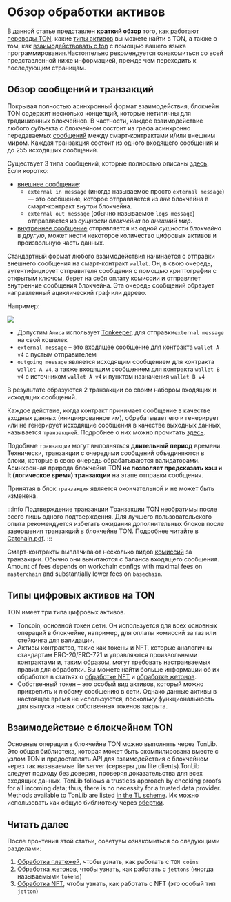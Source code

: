 

# Обзор обработки активов

В данной статье представлен **краткий обзор** того, [как работают переводы TON](/v3/documentation/dapps/assets/overview#overview-on-messages-and-transactions), какие [типы активов](/v3/documentation/dapps/assets/overview#digital-asset-types-on-ton) вы можете найти в TON, а также о том, как [взаимодействовать с ton](/v3/documentation/dapps/assets/overview#interaction-with-ton-blockchain) с помощью вашего языка программирования.Настоятельно рекомендуется ознакомиться со всей представленной ниже информацией, прежде чем переходить к последующим страницам.

## Обзор сообщений и транзакций

Покрывая полностью асинхронный формат взаимодействия, блокчейн TON содержит несколько концепций, которые нетипичны для традиционных блокчейнов. В частности, каждое взаимодействие любого субъекта с блокчейном состоит из графа асинхронно передаваемых [сообщений](/v3/documentation/smart-contracts/message-management/messages-and-transactions) между смарт-контрактами и/или внешним миром. Каждая транзакция состоит из одного входящего сообщения и до 255 исходящих сообщений.

Существует 3 типа сообщений, которые полностью описаны [здесь](/v3/documentation/smart-contracts/message-management/sending-messages#types-of-messages). Если коротко:

- [внешнее сообщение](/v3/documentation/smart-contracts/message-management/external-messages):
  - `external in message` (иногда называемое просто `external message`) — это сообщение, которое отправляется из _вне_ блокчейна в смарт-контракт _внутри_ блокчейна.
  - `external out message` (обычно называемое `logs message`) отправляется из _сущности блокчейна_ во _внешний мир_.
- [внутреннее сообщение](/v3/documentation/smart-contracts/message-management/internal-messages) отправляется из одной _сущности блокчейна_ в _другую_, может нести некоторое количество цифровых активов и произвольную часть данных.

Стандартный формат любого взаимодействия начинается с отправки внешнего сообщения на смарт-контракт `wallet`. Он, в свою очередь, аутентифицирует отправителя сообщения с помощью криптографии с открытым ключом, берет на себя оплату комиссии и отправляет внутренние сообщения блокчейна. Эта очередь сообщений образует направленный ациклический граф или дерево.

Например:

![](/img/docs/asset-processing/alicemsgDAG.svg)

- Допустим `Алиса` использует [Tonkeeper](https://tonkeeper.com/), для отправки`external message` на свой кошелек
- `external message` – это входящее сообщение для контракта `wallet A v4` с пустым отправителем
- `outgoing message` является исходящим сообщением для контракта `wallet A v4`, а также входящим сообщением для контракта `wallet B v4` с источником `wallet A v4` и пунктом назначения `wallet B v4`

В результате образуются 2 транзакции со своим набором входящих и исходящих сообщений.

Каждое действие, когда контракт принимает сообщение в качестве входных данных (инициированное им), обрабатывает его и генерирует или не генерирует исходящие сообщения в качестве выходных данных, называется `транзакцией`. Подробнее о них можно прочитать [здесь](/v3/documentation/smart-contracts/message-management/messages-and-transactions#what-is-a-transaction).

Подобные `транзакции` могут выполняться **длительный период** времени. Технически, транзакции с очередями сообщений объединяются в блоки, которые в свою очередь обрабатываются валидаторами. Асинхронная природа блокчейна TON **не позволяет предсказать хэш и lt (логическое время) транзакции** на этапе отправки сообщения.

Принятая в блок `транзакция` является окончательной и не может быть изменена.

:::info Подтверждение транзакции
Транзакции TON необратимы после всего лишь одного подтверждения. Для лучшего пользовательского опыта рекомендуется избегать ожидания дополнительных блоков после завершения транзакций в блокчейне TON. Подробнее читайте в [Catchain.pdf](https://docs.ton.org/catchain.pdf#page=3).
:::

Смарт-контракты выплачивают несколько видов [комиссий](/v3/documentation/smart-contracts/transaction-fees/fees) за транзакции. Обычно они вычитаются с баланса входящего сообщения. Amount of fees depends on workchain configs with maximal fees on `masterchain` and substantially lower fees on `basechain`.

## Типы цифровых активов на TON

TON имеет три типа цифровых активов.

- Toncoin, основной токен сети. Он используется для всех основных операций в блокчейне, например, для оплаты комиссий за газ или стейкинга для валидации.
- Активы контрактов, такие как токены и NFT, которые аналогичны стандартам ERC-20/ERC-721 и управляются произвольными контрактами и, таким образом, могут требовать настраиваемых правил для обработки. Вы можете найти больше информации об их обработке в статьях о [обработке NFT](/v3/guidelines/dapps/asset-processing/nft-processing/nfts) и [обработке жетонов](/v3/guidelines/dapps/asset-processing/jettons).
- Собственный токен – это особый вид активов, который можно прикрепить к любому сообщению в сети. Однако данные активы в настоящее время не используются, поскольку функциональность для выпуска новых собственных токенов закрыта.

## Взаимодействие с блокчейном TON

Основные операции в блокчейне TON можно выполнять через TonLib. Это общая библиотека, которая может быть скомпилирована вместе с узлом TON и предоставлять API для взаимодействия с блокчейном через так называемые lite server (серверы для lite clients).TonLib следует подходу без доверия, проверяя доказательства для всех входящих данных. TonLib follows a trustless approach by checking proofs for all incoming data; thus, there is no necessity for a trusted data provider. Methods available to TonLib are listed [in the TL scheme](https://github.com/ton-blockchain/ton/blob/master/tl/generate/scheme/tonlib_api.tl#L234). Их можно использовать как общую библиотеку через [обертки](/v3/guidelines/dapps/asset-processing/payments-processing/#sdks).

## Читать далее

После прочтения этой статьи, советуем ознакомиться со следующими разделами:

1. [Обработка платежей](/v3/guidelines/dapps/asset-processing/payments-processing), чтобы узнать, как работать с `TON coins`
2. [Обработка жетонов](/v3/guidelines/dapps/asset-processing/jettons), чтобы узнать, как работать с `jettons` (иногда называемыми `tokens`)
3. [Обработка NFT](/v3/guidelines/dapps/asset-processing/nft-processing/nfts), чтобы узнать, как работать с NFT (это особый тип  `jetton`)

<Feedback />
